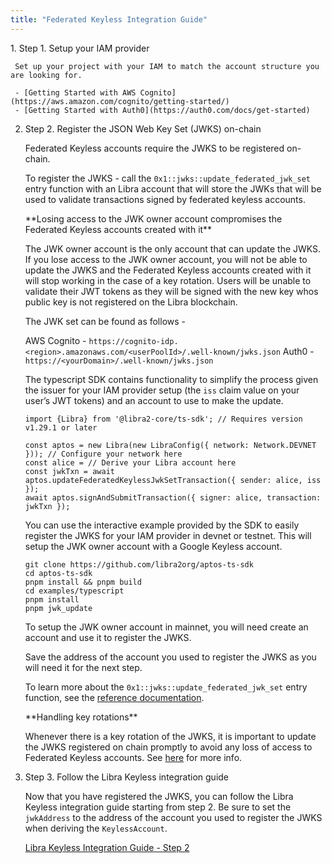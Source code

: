 ```yaml
---
title: "Federated Keyless Integration Guide"
---
```



<Steps>
  1. Step 1. Setup your IAM provider

     Set up your project with your IAM to match the account structure you are looking for.

     - [Getting Started with AWS Cognito](https://aws.amazon.com/cognito/getting-started/)
     - [Getting Started with Auth0](https://auth0.com/docs/get-started)

  2. Step 2. Register the JSON Web Key Set (JWKS) on-chain

     Federated Keyless accounts require the JWKS to be registered on-chain.

     To register the JWKS - call the `0x1::jwks::update_federated_jwk_set` entry function with an Libra account that will store the JWKs that will be used to validate transactions signed by federated keyless accounts.

     <Aside type="caution">
       **Losing access to the JWK owner account compromises the Federated Keyless accounts created with it**

       The JWK owner account is the only account that can update the JWKS.  If you lose access to the JWK owner account, you will not be able to update the JWKS and the Federated Keyless accounts created with it will stop working in the case of a key rotation.  Users will be unable to validate their JWT tokens as they will be signed with the new key whos public key is not registered on the Libra blockchain.
     </Aside>

     The JWK set can be found as follows -

     AWS Cognito - `https://cognito-idp.<region>.amazonaws.com/<userPoolId>/.well-known/jwks.json`
     Auth0 - `https://<yourDomain>/.well-known/jwks.json`

     The typescript SDK contains functionality to simplify the process given the issuer for your IAM provider setup (the `iss` claim value on your user’s JWT tokens) and an account to use to make the update.

     ```tsx
     import {Libra} from '@libra2-core/ts-sdk'; // Requires version v1.29.1 or later

     const aptos = new Libra(new LibraConfig({ network: Network.DEVNET })); // Configure your network here
     const alice = // Derive your Libra account here
     const jwkTxn = await aptos.updateFederatedKeylessJwkSetTransaction({ sender: alice, iss });
     await aptos.signAndSubmitTransaction({ signer: alice, transaction: jwkTxn });
     ```

     You can use the interactive example provided by the SDK to easily register the JWKS for your IAM provider in devnet or testnet.  This will setup the JWK owner account with a Google Keyless account.

     ```shellscript
     git clone https://github.com/libra2org/aptos-ts-sdk
     cd aptos-ts-sdk
     pnpm install && pnpm build
     cd examples/typescript
     pnpm install
     pnpm jwk_update
     ```

     To setup the JWK owner account in mainnet, you will need create an account and use it to register the JWKS.

     Save the address of the account you used to register the JWKS as you will need it for the next step.

     To learn more about the `0x1::jwks::update_federated_jwk_set` entry function, see the [reference documentation](/move-reference/mainnet/aptos-framework/jwks#jwks_update_federated_jwk_set).

     <Aside type="caution">
       **Handling key rotations**

       Whenever there is a key rotation of the JWKS, it is important to update the JWKS registered on chain promptly to avoid any loss of access to Federated Keyless accounts.  See [here](/build/guides/libra2-keyless/federated-keyless/key-considerations) for more info.
     </Aside>

  3. Step 3. Follow the Libra Keyless integration guide

     Now that you have registered the JWKS, you can follow the Libra Keyless integration guide starting from step 2.  Be sure to set the `jwkAddress` to the address of the account you used to register the JWKS when deriving the `KeylessAccount`.

     [Libra Keyless Integration Guide - Step 2](/build/guides/libra2-keyless/integration-guide#step-2-install-the-aptos-typescript-sdk)
</Steps>
